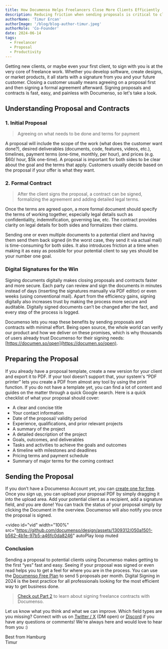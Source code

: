```yaml
---
title: How Documenso Helps Freelancers Close More Clients Efficiently
description: Reducing friction when sending proposals is critical to closing new clients. By using Documenso, freelancers can save time, enhance client interactions, and ultimately close more deals efficiently.
authorName: 'Timur Ercan'
authorImage: '/blog/blog-author-timur.jpeg'
authorRole: 'Co-Founder'
date: 2024-06-14
tags:
  - Freelancer
  - Proposal
  - Productivity
---
```


Getting new clients, or maybe even your first client, to sign with you is at the very core of freelance work. Whether you develop software, create designs, or market products, it all starts with a signature from you and your future customer. Closing a customer usually means agreeing on a proposal first and then signing a formal agreement afterward. Signing proposals and contracts is fast, easy, and painless with Documenso, so let's take a look.

## Understanding Proposal and Contracts

### 1. Initial Proposal
> Agreeing on what needs to be done and terms for payment

A proposal will include the scope of the work (what does the customer want done?), desired deliverables (documents, code, features, videos, etc.), timelines, payment terms (one-time, monthly, per hour), and prices (e.g. $60/ hour, $5k one-time). A proposal is important for both sides to be clear about the goal and the terms that apply. Customers usually decide based on the proposal if your offer is what they want.

### 2. Formal Contract
> After the client signs the proposal, a contract can be signed, formalizing the agreement and adding detailed legal terms.

Once the terms are agreed upon, a more formal document should specify the terms of working together, especially legal details such as confidentiality, indemnification, governing law, etc. The contract provides clarity on legal details for both sides and formalizes their claims.

Sending one or even multiple documents to a potential client and having them send them back signed (in the worst case, they send it via actual mail) is time-consuming for both sides. It also introduces friction at a time when making it as easy as possible for your potential client to say yes should be your number one goal.

### **Digital Signatures for the Win**
Signing documents digitally makes closing proposals and contracts faster and more secure. Each party can review and sign the documents in minutes instead of days (inserting the signatures manually via PDF editor) or even weeks (using conventional mail). Apart from the efficiency gains, signing digitally also increases trust by making the process more secure and auditable. Digitally signed documents can’t be changed after the fact, and every step of the process is logged.

Documenso lets you reap these benefits by sending proposals and contracts with minimal effort. Being open source, the whole world can verify our product and how we deliver on these promises, which is why thousands of users already trust Documenso for their signing needs: [https://documen.so/open](https://documen.so/open).

## Preparing the Proposal
If you already have a proposal template, create a new version for your client and export it to PDF. If your tool doesn’t support that, your system's “PDF printer” lets you create a PDF from almost any tool by using the print function. If you do not have a template yet, you can find a lot of content and guides on the matter through a quick Google search. Here is a quick checklist of what your proposal should cover:

- A clear and concise title
- Your contact information
- Date of the proposal/ validity period
- Experience, qualifications, and prior relevant projects
- A summary of the project
- A detailed description of the project
- Goals, outcomes, and deliverables
- Tasks and activities to achieve the goals and outcomes
- A timeline with milestones and deadlines
- Pricing terms and payment schedule
- Summary of major terms for the coming contract

## Sending the Proposal
If you don’t have a Documenso Account yet, you can [create one for free](https://documen.so/signup?utm_source=blog-freelancer-proposal). Once you sign up, you can upload your proposal PDF by simply dragging it into the upload area. Add your potential client as a recipient, add a signature field, and you are done! You can track the status of your proposal simply by clicking the Document in the overview. Documenso will also notify you once the proposal is signed.

<video
  id="vid"
  width="100%"
  src="https://github.com/documenso/design/assets/1309312/050a1501-b562-4b1e-97b5-a46fc0da8246"
  autoPlay
  loop
  muted
></video>

### Conclusion
Sending a proposal to potential clients using Documenso makes getting to the first “yes” fast and easy. Seeing if your proposal was signed or even read helps you to get a feel for where you are in the process. You can use the [Documenso Free Plan](https://app.documenso.com/signup?utm_source=blog-freelancer-proposal) to send 5 proposals per month. Digital Signing in 2024 is the best practice for all professionals looking for the most efficient way to get business done. 

> [Check out Part 2](https://documen.so/freelance-contract) to learn about signing freelance contracts with Documenso.

Let us know what you think and what we can improve. Which field types are you missing? Connect with us on [Twitter / X](https://twitter.com/eltimuro) (DM open) or [Discord](https://documen.so/discord) if you have any questions or comments! We're always here and would love to hear from you :)

Best from Hamburg\
Timur

